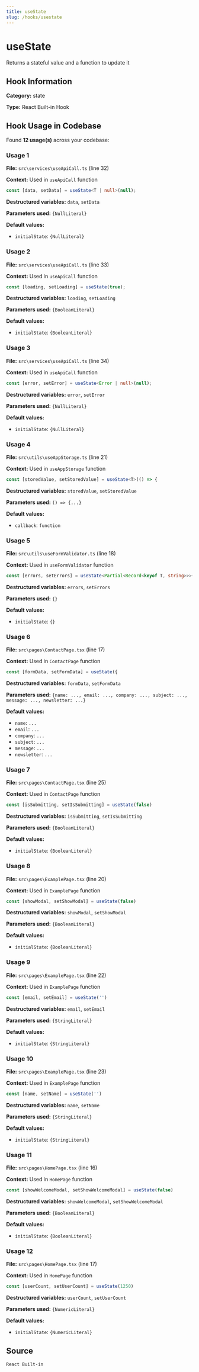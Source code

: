 ```yaml
---
title: useState
slug: /hooks/usestate
---
```


# useState

Returns a stateful value and a function to update it

## Hook Information

**Category:** state

**Type:** React Built-in Hook


## Hook Usage in Codebase

Found **12 usage(s)** across your codebase:

### Usage 1

**File:** `src\services\useApiCall.ts` (line 32)

**Context:** Used in `useApiCall` function

```typescript
const [data, setData] = useState<T | null>(null);
```

**Destructured variables:** `data`, `setData`

**Parameters used:** `{NullLiteral}`

**Default values:**

- `initialState`: `{NullLiteral}`

### Usage 2

**File:** `src\services\useApiCall.ts` (line 33)

**Context:** Used in `useApiCall` function

```typescript
const [loading, setLoading] = useState(true);
```

**Destructured variables:** `loading`, `setLoading`

**Parameters used:** `{BooleanLiteral}`

**Default values:**

- `initialState`: `{BooleanLiteral}`

### Usage 3

**File:** `src\services\useApiCall.ts` (line 34)

**Context:** Used in `useApiCall` function

```typescript
const [error, setError] = useState<Error | null>(null);
```

**Destructured variables:** `error`, `setError`

**Parameters used:** `{NullLiteral}`

**Default values:**

- `initialState`: `{NullLiteral}`

### Usage 4

**File:** `src\utils\useAppStorage.ts` (line 21)

**Context:** Used in `useAppStorage` function

```typescript
const [storedValue, setStoredValue] = useState<T>(() => {
```

**Destructured variables:** `storedValue`, `setStoredValue`

**Parameters used:** `() => {...}`

**Default values:**

- `callback`: `function`

### Usage 5

**File:** `src\utils\useFormValidator.ts` (line 18)

**Context:** Used in `useFormValidator` function

```typescript
const [errors, setErrors] = useState<Partial<Record<keyof T, string>>>({});
```

**Destructured variables:** `errors`, `setErrors`

**Parameters used:** `{}`

**Default values:**

- `initialState`: `{}`

### Usage 6

**File:** `src\pages\ContactPage.tsx` (line 17)

**Context:** Used in `ContactPage` function

```typescript
const [formData, setFormData] = useState({
```

**Destructured variables:** `formData`, `setFormData`

**Parameters used:** `{name: ..., email: ..., company: ..., subject: ..., message: ..., newsletter: ...}`

**Default values:**

- `name`: `...`
- `email`: `...`
- `company`: `...`
- `subject`: `...`
- `message`: `...`
- `newsletter`: `...`

### Usage 7

**File:** `src\pages\ContactPage.tsx` (line 25)

**Context:** Used in `ContactPage` function

```typescript
const [isSubmitting, setIsSubmitting] = useState(false)
```

**Destructured variables:** `isSubmitting`, `setIsSubmitting`

**Parameters used:** `{BooleanLiteral}`

**Default values:**

- `initialState`: `{BooleanLiteral}`

### Usage 8

**File:** `src\pages\ExamplePage.tsx` (line 20)

**Context:** Used in `ExamplePage` function

```typescript
const [showModal, setShowModal] = useState(false)
```

**Destructured variables:** `showModal`, `setShowModal`

**Parameters used:** `{BooleanLiteral}`

**Default values:**

- `initialState`: `{BooleanLiteral}`

### Usage 9

**File:** `src\pages\ExamplePage.tsx` (line 22)

**Context:** Used in `ExamplePage` function

```typescript
const [email, setEmail] = useState('')
```

**Destructured variables:** `email`, `setEmail`

**Parameters used:** `{StringLiteral}`

**Default values:**

- `initialState`: `{StringLiteral}`

### Usage 10

**File:** `src\pages\ExamplePage.tsx` (line 23)

**Context:** Used in `ExamplePage` function

```typescript
const [name, setName] = useState('')
```

**Destructured variables:** `name`, `setName`

**Parameters used:** `{StringLiteral}`

**Default values:**

- `initialState`: `{StringLiteral}`

### Usage 11

**File:** `src\pages\HomePage.tsx` (line 16)

**Context:** Used in `HomePage` function

```typescript
const [showWelcomeModal, setShowWelcomeModal] = useState(false)
```

**Destructured variables:** `showWelcomeModal`, `setShowWelcomeModal`

**Parameters used:** `{BooleanLiteral}`

**Default values:**

- `initialState`: `{BooleanLiteral}`

### Usage 12

**File:** `src\pages\HomePage.tsx` (line 17)

**Context:** Used in `HomePage` function

```typescript
const [userCount, setUserCount] = useState(1250)
```

**Destructured variables:** `userCount`, `setUserCount`

**Parameters used:** `{NumericLiteral}`

**Default values:**

- `initialState`: `{NumericLiteral}`



## Source
`React Built-in`